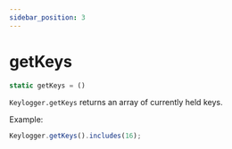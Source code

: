 ```yaml
---
sidebar_position: 3
---
```

# getKeys

```js
static getKeys = ()
```

`Keylogger.getKeys` returns an array of currently held keys.

Example:
```js
Keylogger.getKeys().includes(16);
```